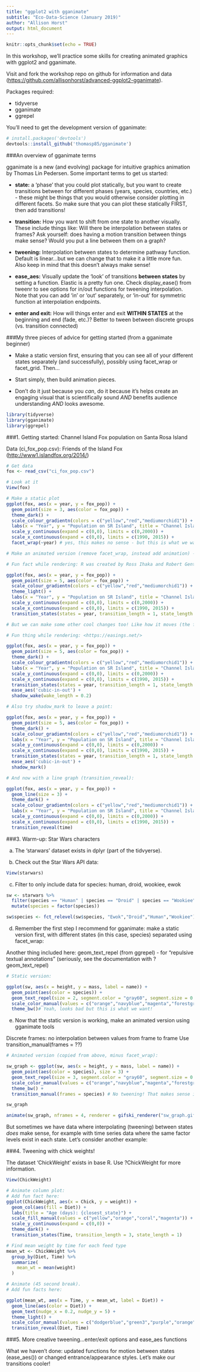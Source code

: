 ```yaml
---
title: "ggplot2 with gganimate"
subtitle: "Eco-Data-Science (January 2019)"
author: "Allison Horst"
output: html_document
---
```


```r
knitr::opts_chunk$set(echo = TRUE)
```

In this workshop, we'll practice some skills for creating animated graphics with ggplot2 and gganimate. 

Visit and fork the workshop repo on github for information and data (<https://github.com/allisonhorst/advanced-ggplot2-gganimate>). 

Packages required:

- tidyverse
- gganimate
- ggrepel

You'll need to get the development version of gganimate:

```r
# install.packages('devtools')
devtools::install_github('thomasp85/gganimate')
```

###An overview of gganimate terms

gganimate is a new (and evolving) package for intuitive graphics animation by Thomas Lin Pedersen. 
Some important terms to get us started: 

- **state:** a 'phase' that you could plot statically, but you want to create transitions between for different phases (years, species, countries, etc.) - these might be things that you would otherwise consider plotting in different facets. So make sure that you can plot these statically FIRST, then add transitions! 

- **transition:** How you want to shift from one state to another visually. These include things like: Will there be interpolation between states or frames? Ask yourself: does having a motion transition between things make sense? Would you put a line between them on a graph? 

- **tweening:** Interpolation between states to determine pathway function. Default is linear...but we can change that to make it a little more fun. Also keep in mind that this doesn't always make sense! 

- **ease_aes:** Visually update the 'look' of transitions **between states** by setting a function. Elastic is a pretty fun one. Check display_ease() from tweenr to see options for in/out functions for tweening interpolation. Note that you can add 'in' or 'out' separately, or 'in-out' for symmetric function at interpolation endpoints. 

- **enter and exit:** How will things enter and exit **WITHIN STATES** at the beginning and end (fade, etc.)? Better to tween between discrete groups (vs. transition connected)

###My three pieces of advice for getting started (from a gganimate beginner)

- Make a static version first, ensuring that you can see all of your different states separately (and successfully), possibly using facet_wrap or facet_grid. Then...

- Start simply, then build animation pieces.

- Don't do it just because you *can*, do it because it's helps create an engaging visual that is scientifically sound *AND* benefits audience understanding *AND* looks awesome. 



```r
library(tidyverse)
library(gganimate)
library(ggrepel)
```

###1. Getting started: Channel Island Fox population on Santa Rosa Island

Data (ci_fox_pop.csv): Friends of the Island Fox (<http://www1.islandfox.org/2014/>)

```r

# Get data
fox <- read_csv("ci_fox_pop.csv")

# Look at it
View(fox)

# Make a static plot
ggplot(fox, aes(x = year, y = fox_pop)) +
  geom_point(size = 3, aes(color = fox_pop)) +
  theme_dark() +
  scale_colour_gradientn(colors = c("yellow","red","mediumorchid1")) +
  labs(x = "Year", y = "Population on SR Island", title = "Channel Island Fox Recovery, Santa Rosa Island") +
  scale_y_continuous(expand = c(0,0), limits = c(0,2000)) +
  scale_x_continuous(expand = c(0,0), limits = c(1990, 2015)) +
  facet_wrap(~year) # yes, this makes no sense - but this is what we want. All of the different states are plotting separately. That's good! We're going to combine them using gganimate transitions. 

# Make an animated version (remove facet_wrap, instead add animation) - 30 seconds

# Fun fact while rendering: R was created by Ross Ihaka and Robert Gentleman at the University of Auckland, New Zealand, R is named partly after the first names of the first two R authors and partly as a play on the name of S. The project was conceived in 1992, with an initial version released in 1995 and a stable beta version in 2000.

ggplot(fox, aes(x = year, y = fox_pop)) +
  geom_point(size = 5, aes(color = fox_pop)) +
  scale_colour_gradientn(colors = c("yellow","red","mediumorchid1")) +
  theme_light() +
  labs(x = "Year", y = "Population on SR Island", title = "Channel Island Fox Recovery, Santa Rosa Island") +
  scale_y_continuous(expand = c(0,0), limits = c(0,2000)) +
  scale_x_continuous(expand = c(0,0), limits = c(1990, 2015)) +
  transition_states(states = year, transition_length = 1, state_length = 1, wrap = FALSE)

# But we can make some other cool changes too! Like how it moves (the function between states) using ease_aes().

# Fun thing while rendering: <https://easings.net/>

ggplot(fox, aes(x = year, y = fox_pop)) +
  geom_point(size = 5, aes(color = fox_pop)) +
  theme_dark() +
  scale_colour_gradientn(colors = c("yellow","red","mediumorchid1")) +
  labs(x = "Year", y = "Population on SR Island", title = "Channel Island Fox Recovery, Santa Rosa Island") +
  scale_y_continuous(expand = c(0,0), limits = c(0,2000)) +
  scale_x_continuous(expand = c(0,0), limits = c(1990, 2015)) +
  transition_states(states = year, transition_length = 1, state_length = 1, wrap = FALSE) +
  ease_aes('cubic-in-out') +
  shadow_wake(wake_length = 0.2) 

# Also try shadow_mark to leave a point:

ggplot(fox, aes(x = year, y = fox_pop)) +
  geom_point(size = 5, aes(color = fox_pop)) +
  theme_dark() +
  scale_colour_gradientn(colors = c("yellow","red","mediumorchid1")) +
  labs(x = "Year", y = "Population on SR Island", title = "Channel Island Fox Recovery, Santa Rosa Island") +
  scale_y_continuous(expand = c(0,0), limits = c(0,2000)) +
  scale_x_continuous(expand = c(0,0), limits = c(1990, 2015)) +
  transition_states(states = year, transition_length = 1, state_length = 1, wrap = FALSE) +
  ease_aes('cubic-in-out') +
  shadow_mark()

# And now with a line graph (transition_reveal):

ggplot(fox, aes(x = year, y = fox_pop)) +
  geom_line(size = 3) +
  theme_dark() +
  scale_colour_gradientn(colors = c("yellow","red","mediumorchid1")) +
  labs(x = "Year", y = "Population on SR Island", title = "Channel Island Fox Recovery, Santa Rosa Island") +
  scale_y_continuous(expand = c(0,0), limits = c(0,2000)) +
  scale_x_continuous(expand = c(0,0), limits = c(1990, 2015)) +
  transition_reveal(time)


```



###3. Warm-up: Star Wars characters


a. The 'starwars' dataset exists in dplyr (part of the tidvyerse). 

b. Check out the Star Wars API data:

```r
View(starwars)
```

c. Filter to only include data for species: human, droid, wookiee, ewok

```r
sw <- starwars %>% 
  filter(species == "Human" | species == "Droid" | species == "Wookiee" | species == "Ewok") %>% 
  mutate(species = factor(species))

sw$species <- fct_relevel(sw$species, "Ewok","Droid","Human","Wookiee")
```

d. Remember the first step I recommend for gganimate: make a static version first, with different states (in this case, species) separated using facet_wrap: 

Another thing included here:
geom_text_repel (from ggrepel) - for "repulsive textual annotations" (seriously, see the documentation with ?geom_text_repel)

```r

# Static version: 

ggplot(sw, aes(x = height, y = mass, label = name)) +
  geom_point(aes(color = species)) + 
  geom_text_repel(size = 2, segment.color = "gray60", segment.size = 0.2) +
  scale_color_manual(values = c("orange","navyblue","magenta","forestgreen")) +
  theme_bw()# Yeah, looks bad but this is what we want! 

```

e. Now that the static version is working, make an animated version using gganimate tools

Discrete frames: no interpolation between values from frame to frame
Use transition_manual(frames = ??)

```r
# Animated version (copied from above, minus facet_wrap): 

sw_graph <- ggplot(sw, aes(x = height, y = mass, label = name)) +
  geom_point(aes(color = species), size = 3) + 
  geom_text_repel(size = 3, segment.color = "gray60", segment.size = 0.2) + 
  scale_color_manual(values = c("orange","navyblue","magenta","forestgreen")) +
  theme_bw() +
  transition_manual(frames = species) # No tweening! That makes sense if you don't have a logical path between states. 

sw_graph

animate(sw_graph, nframes = 4, renderer = gifski_renderer("sw_graph.gif"))

```

But sometimes we have data where interpolating (tweening) between states *does* make sense, for example with time series data where the same factor levels exist in each state. Let's consider another example: 

###4. Tweening with chick weights! 

The dataset 'ChickWeight' exists in base R. Use ?ChickWeight for more information. 

```r
View(ChickWeight)

# Animate column plot:
# Add fun fact here: 
ggplot(ChickWeight, aes(x = Chick, y = weight)) +
  geom_col(aes(fill = Diet)) +
  labs(title = "Age (days): {closest_state}") +
  scale_fill_manual(values = c("yellow","orange","coral","magenta")) +
  scale_y_continuous(expand = c(0,0)) +
  theme_dark() +
  transition_states(Time, transition_length = 3, state_length = 1)

# Find mean weight by time for each feed type
mean_wt <- ChickWeight %>% 
  group_by(Diet, Time) %>% 
  summarize(
    mean_wt = mean(weight)
  )

# Animate (45 second break). 
# Add fun facts here: 

ggplot(mean_wt, aes(x = Time, y = mean_wt, label = Diet)) +
  geom_line(aes(color = Diet)) +
  geom_text(nudge_x = 0.2, nudge_y = 5) +
  theme_light() +
  scale_color_manual(values = c("dodgerblue","green3","purple","orange")) +
  transition_reveal(Diet, Time)
```

###5. More creative tweening...enter/exit options and ease_aes functions

What we haven't done: updated functions for motion between states (ease_aes()) or changed entrance/appearance styles. Let's make our transitions cooler! 


